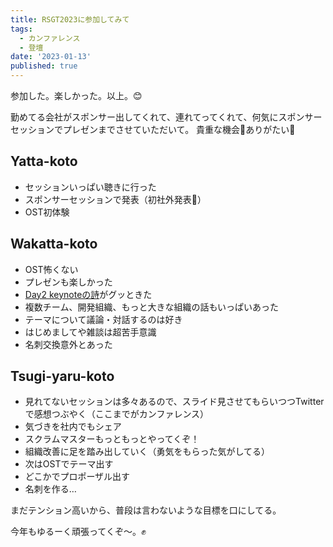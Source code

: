 ```yaml
---
title: RSGT2023に参加してみて
tags:
  - カンファレンス
  - 登壇
date: '2023-01-13'
published: true
---
```


参加した。楽しかった。以上。😊

勤めてる会社がスポンサー出してくれて、連れてってくれて、何気にスポンサーセッションでプレゼンまでさせていただいて。
貴重な機会👏ありがたい👏

<script defer class="speakerdeck-embed" data-id="28ca74093ea443e6be1f743fcc619284" data-ratio="1.7772511848341233" src="//speakerdeck.com/assets/embed.js"></script>

## Yatta-koto

- セッションいっぱい聴きに行った
- スポンサーセッションで発表（初社外発表🎉）
- OST初体験

## Wakatta-koto

- OST怖くない
- プレゼンも楽しかった
- [Day2 keynoteの詩](https://lyssaadkins.com/blog-1/2020/02/02/its-323-in-the-morning/)がグッときた
- 複数チーム、開発組織、もっと大きな組織の話もいっぱいあった
- テーマについて議論・対話するのは好き
- はじめましてや雑談は超苦手意識
- 名刺交換意外とあった

## Tsugi-yaru-koto

- 見れてないセッションは多々あるので、スライド見させてもらいつつTwitterで感想つぶやく（ここまでがカンファレンス）
- 気づきを社内でもシェア
- スクラムマスターもっともっとやってくぞ！
- 組織改善に足を踏み出していく（勇気をもらった気がしてる）
- 次はOSTでテーマ出す
- どこかでプロポーザル出す
- 名刺を作る…

まだテンション高いから、普段は言わないような目標を口にしてる。

今年もゆるーく頑張ってくぞ〜。✊